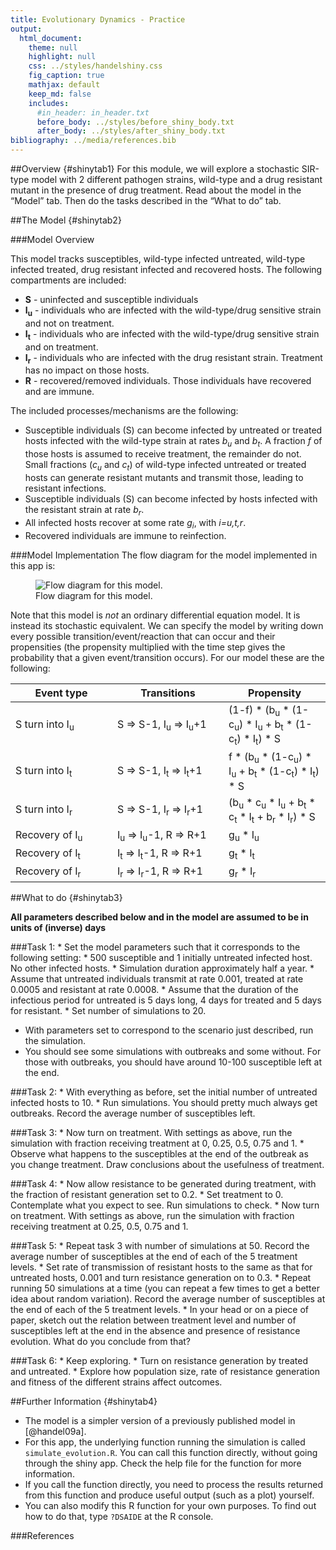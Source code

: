 ```yaml
---
title: Evolutionary Dynamics - Practice
output:
  html_document:
    theme: null
    highlight: null
    css: ../styles/handelshiny.css
    fig_caption: true
    mathjax: default 
    keep_md: false
    includes:
      #in_header: in_header.txt
      before_body: ../styles/before_shiny_body.txt
      after_body: ../styles/after_shiny_body.txt 
bibliography: ../media/references.bib
---
```


##Overview {#shinytab1}
For this module, we will explore a stochastic SIR-type model with 2 different pathogen strains, wild-type and a drug resistant mutant in the presence of drug treatment. Read about the model in the "Model" tab. Then do the tasks described in the "What to do" tab.


##The Model {#shinytab2}

###Model Overview

This model tracks susceptibles, wild-type infected untreated, wild-type infected treated, drug resistant infected and recovered hosts. 
The following compartments are included:  

* **S** - uninfected and susceptible individuals 
* **I~u~** - individuals who are infected with the wild-type/drug sensitive strain and not on treatment.
* **I~t~** - individuals who are infected with the wild-type/drug sensitive strain and on treatment.
* **I~r~** - individuals who are infected with the drug resistant strain. Treatment has no impact on those hosts.
* **R** - recovered/removed individuals. Those individuals have recovered and are immune. 


The included processes/mechanisms are the following:

* Susceptible individuals (S) can become infected by untreated or treated hosts infected with the wild-type strain at rates _b~u~_ and _b~t~_. A fraction _f_ of those hosts is assumed to receive treatment, the remainder do not. Small fractions (_c~u~_ and _c~t~_) of wild-type infected untreated or treated hosts can generate resistant mutants and transmit those, leading to resistant infections.  
* Susceptible individuals (S) can become infected by hosts infected with the resistant strain at rate _b~r~_. 
* All infected hosts recover at some rate _g~i~_, with _i=u,t,r_. 
* Recovered individuals are immune to reinfection. 


###Model Implementation
The flow diagram for the model implemented in this app is:

![Flow diagram for this model.](../media/evolutionmodel.png)


Note that this model is _not_ an ordinary differential equation model. It is instead its stochastic equivalent.
We can specify the model by writing down every possible transition/event/reaction that can occur and their propensities (the propensity multiplied with the
time step gives the probability that a given event/transition occurs). For our model these are the following:

Event type              |  Transitions               |   Propensity      |
----------              |  -----------               |   ----------      |
S turn into I~u~        |  S => S-1,  I~u~ => I~u~+1 |   (1-f) * (b~u~ * (1-c~u~) * I~u~ + b~t~ * (1-c~t~) * I~t~) * S  |
S turn into I~t~        |  S => S-1,  I~t~ => I~t~+1 |   f * (b~u~ * (1-c~u~) * I~u~ + b~t~ * (1-c~t~) * I~t~) * S  |
S turn into I~r~        |  S => S-1,  I~r~ => I~r~+1 |   (b~u~ * c~u~ * I~u~ + b~t~ * c~t~ * I~t~ + b~r~ * I~r~) * S  |
Recovery of I~u~        |  I~u~ => I~u~-1, R => R+1  |   g~u~ * I~u~       |
Recovery of I~t~        |  I~t~ => I~t~-1, R => R+1  |   g~t~ * I~t~       |
Recovery of I~r~        |  I~r~ => I~r~-1, R => R+1  |   g~r~ * I~r~       |




##What to do {#shinytab3}

__All parameters described below and in the model are assumed to be in units of (inverse) days__
      
###Task 1: 
* Set the model parameters such that it corresponds to the following setting: 
    * 500 susceptible and 1 initially untreated infected host. No other infected hosts.
    * Simulation duration approximately half a year.
    * Assume that  untreated individuals transmit at rate 0.001, treated at rate 0.0005 and resistant at rate 0.0008. 
    * Assume that the duration of the infectious period for untreated is 5 days long, 4 days for treated and 5 days for resistant. 
    * Set number of simulations to 20.
    
* With parameters set to correspond to the scenario just described, run the simulation.
* You should see some simulations with outbreaks and some without. For those with outbreaks, you should have around 10-100 susceptible left at the end.

###Task 2: 
* With everything as before, set the initial number of untreated infected hosts to 10. 
* Run simulations. You should pretty much always get outbreaks. Record the average number of susceptibles left.


###Task 3: 
* Now turn on treatment. With settings as above, run the simulation with fraction receiving treatment at 0, 0.25, 0.5, 0.75 and 1.
* Observe what happens to the susceptibles at the end of the outbreak as you change treatment. Draw conclusions about the usefulness of treatment.

###Task 4: 
* Now allow resistance to be generated during treatment, with the fraction of resistant generation set to 0.2.
* Set treatment to 0. Contemplate what you expect to see. Run simulations to check.
* Now turn on treatment. With settings as above, run the simulation with fraction receiving treatment at 0.25, 0.5, 0.75 and 1.

###Task 5: 
* Repeat task 3 with number of simulations at 50. Record the average number of susceptibles at the end of each of the 5 treatment levels. 
* Set rate of transmission of resistant hosts to the same as that for untreated hosts, 0.001 and turn resistance generation on to 0.3.
* Repeat running 50 simulations at a time (you can repeat a few times to get a better idea about random variation). Record the average number of susceptibles at the end of each of the 5 treatment levels. 
* In your head or on a piece of paper, sketch out the relation between treatment level and number of susceptibles left at the end in the absence and presence of resistance evolution. What do you conclude from that?

###Task 6: 
* Keep exploring. 
* Turn on resistance generation by treated and untreated. 
* Explore how population size, rate of resistance generation and fitness of the different strains affect outcomes.



##Further Information {#shinytab4}

* The model is a simpler version of a previously published model in [@handel09a]. 
* For this app, the underlying function running the simulation is called `simulate_evolution.R`. You can call this function directly, without going through the shiny app. Check the help file for the function for more information. 
* If you call the function directly, you need to process the results returned from this function and produce useful output (such as a plot) yourself. 
* You can also modify this R function for your own purposes. To find out how to do that, type `?DSAIDE` at the R console.

###References




